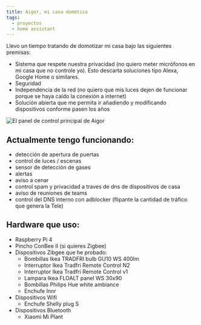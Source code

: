 ```yaml
---
title: Aigor, mi casa domótica
tags:
  - proyectos
  - home assistant
---
```


Llevo un tiempo tratando de domotizar mi casa bajo las siguientes premisas:

- Sistema que respete nuestra privacidad (no quiero meter micrófonos en mi casa que no controle yo). Esto descarta soluciones tipo Alexa, Google Home o similares.
- Seguridad
- Independencia de la red (no quiero que mis luces dejen de funcionar porque se haya caído la conexión a internet)
- Solución abierta que me permita ir añadiendo y modificando dispositivos conforme pasen los años

![El panel de control principal de Aigor](./aigor.png)

## Actualmente tengo funcionando:

- detección de apertura de puertas
- control de luces / escenas
- sensor de detección de gases
- alertas
- aviso a cenar
- control spam y privacidad a traves de dns de dispositivos de casa
- aviso de reuniones de teams
- control del DNS interno con adblocker (flipante la cantidad de tráfico que genera la Tele)

## Hardware que uso:

- Raspberry Pi 4
- Pincho ConBee II (si quieres Zigbee)
- Dispositivos Zibgee que he probado:
  - Bombillas Ikea TRADFRI bulb GU10 WS 400lm
  - Interruptor Ikea Tradfri Remote Control N2
  - Interruptor Ikea Tradfri Remote Control v1
  - Lampara Ikea FLOALT panel WS 30x90
  - Bombillas Philips Hue white ambiance
  - Enchufe Innr
- Dispositivos Wifi
  - Enchufe Shelly plug S
- Dispositivos Bluetooth
  - Xiaomi Mi Plant
